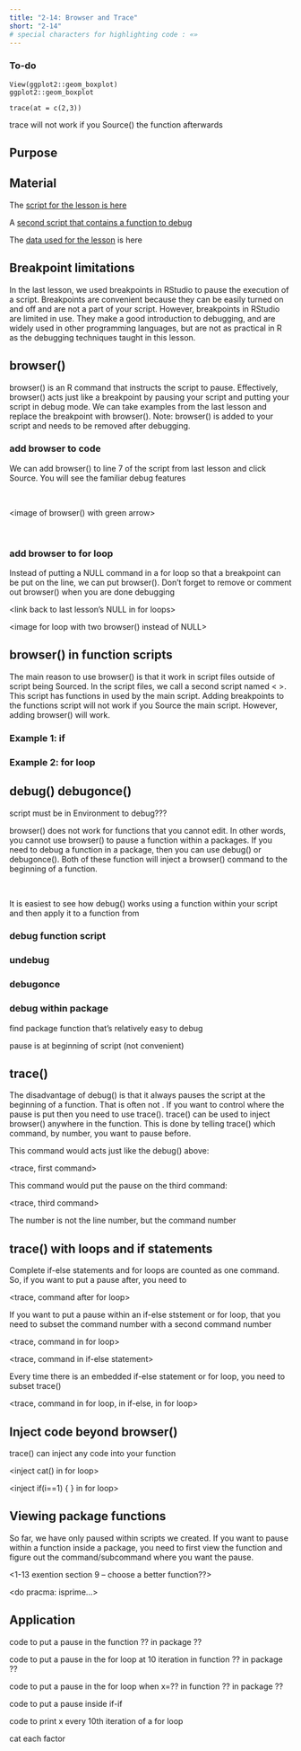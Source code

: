 ```yaml
---
title: "2-14: Browser and Trace"
short: "2-14"
# special characters for highlighting code : «»
---
```


### To-do

```         
View(ggplot2::geom_boxplot)
ggplot2::geom_boxplot

trace(at = c(2,3))
```

trace will not work if you Source() the function afterwards

## Purpose

## Material

The [script for the lesson is here](../scripts/2-13_Breakpoints_new.R)

A [second script that contains a function to debug](../scripts/debugTest.r)

The [data used for the lesson](../data/Lansing2016Noaa-3.csv) is here

## Breakpoint limitations

In the last lesson, we used breakpoints in RStudio to pause the execution of a script. Breakpoints are convenient because they can be easily turned on and off and are not a part of your script. However, breakpoints in RStudio are limited in use. They make a good introduction to debugging, and are widely used in other programming languages, but are not as practical in R as the debugging techniques taught in this lesson.

## browser()

browser() is an R command that instructs the script to pause. Effectively, browser() acts just like a breakpoint by pausing your script and putting your script in debug mode. We can take examples from the last lesson and replace the breakpoint with browser(). [Note: browser() is added to your script and needs to be removed after debugging.]{.hl}

### add browser to code

We can add browser() to line 7 of the script from last lesson and click Source. You will see the familiar debug features

 

\<image of browser() with green arrow\>

 

### add browser to for loop

Instead of putting a NULL command in a for loop so that a breakpoint can be put on the line, we can put browser(). Don't forget to remove or comment out browser() when you are done debugging

\<link back to last lesson's NULL in for loops\>

\<image for loop with two browser() instead of NULL\>

## browser() in function scripts

The main reason to use browser() is that it work in script files outside of script being Sourced. In the script files, we call a second script named \< \>. This script has functions in used by the main script. Adding breakpoints to the functions script will not work if you Source the main script. However, adding browser() will work.

### Example 1: if 

### Example 2: for loop

## debug() debugonce()

`script must be in Environment to debug???`{=html}

browser() does not work for functions that you cannot edit. In other words, you cannot use browser() to pause a function within a packages. If you need to debug a function in a package, then you can use debug() or debugonce(). Both of these function will inject a browser() command to the beginning of a function.

 

It is easiest to see how debug() works using a function within your script and then apply it to a function from

### debug function script

### undebug

### debugonce

### debug within package

find package function that's relatively easy to debug

pause is at beginning of script (not convenient)

## trace()

The disadvantage of debug() is that it always pauses the script at the beginning of a function. That is often not . If you want to control where the pause is put then you need to use trace(). trace() can be used to inject browser() anywhere in the function. This is done by telling trace() which command, by number, you want to pause before.

This command would acts just like the debug() above:

\<trace, first command\>

This command would put the pause on the third command:

\<trace, third command\>

The number is not the line number, but the command number

## trace() with loops and if statements

Complete if-else statements and for loops are counted as one command. So, if you want to put a pause after, you need to

\<trace, command after for loop\>

If you want to put a pause within an if-else ststement or for loop, that you need to subset the command number with a second command number

\<trace, command in for loop\>

\<trace, command in if-else statement\>

Every time there is an embedded if-else statement or for loop, you need to subset trace()

\<trace, command in for loop, in if-else, in for loop\>

## Inject code beyond browser()

trace() can inject any code into your function

\<inject cat() in for loop\>

\<inject if(i==1) { } in for loop\>

## Viewing package functions

So far, we have only paused within scripts we created. If you want to pause within a function inside a package, you need to first view the function and figure out the command/subcommand where you want the pause.

\<1-13 exention section 9 – choose a better function??\>

\<do pracma: isprime...\>

## Application

code to put a pause in the function ?? in package ??

code to put a pause in the for loop at 10 iteration in function ?? in package ??

code to put a pause in the for loop when x=?? in function ?? in package ??

code to put a pause inside if-if

code to print x every 10th iteration of a for loop

cat each factor
